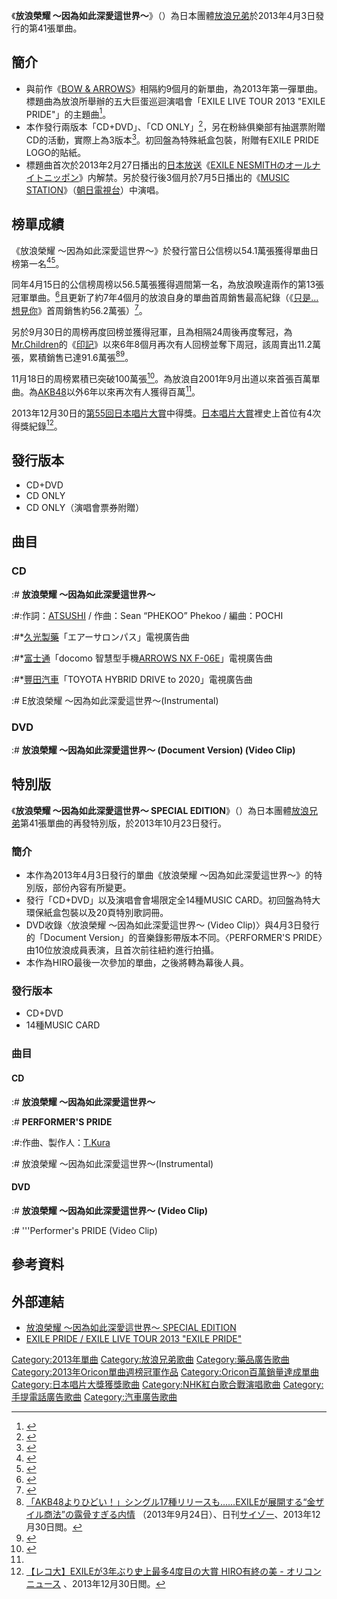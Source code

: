 {{Infobox Single
| Name           = 放浪榮耀 ～因為如此深愛這世界～
| Artist         = [[EXILE|EXILE]]
| Album          = [[19_-Road_to_AMAZING_WORLD-|19 -Road to AMAZING WORLD-]]
| A-side         =
| B-side         =
| Released       = 2013年4月3日
| Format         = 
| Recorded       = 
| Genre          = [[J-POP|J-POP]]
| Length         =
| Label          = [[rhythm_zone|rhythm zone]]
| Writer         = 
| Producer       = 
| Certification  =*[[第55回日本唱片大賞|第55回日本唱片大賞]]得獎 
*三白金（[[日本唱片協會|日本唱片協會]]）<ref>[http://www.riaj.or.jp/data/others/gold/201305.html ゴールドディスク認定作品一覧 2013年5月] {{Wayback|url=http://www.riaj.or.jp/data/others/gold/201305.html |date=20131029190516 }} - 2013年7月2日閲覧。</ref>
*百萬（Oricon公信榜）
| Chart position = *週間第1名（合計2週、[[Oricon公信榜|Oricon公信榜]]）
*2013年3月度月間第2名（公信榜）<ref>[http://www.oricon.co.jp/rank/js/m/2013-03/ 2013年3月度のCDシングル月間ランキング] {{Wayback|url=http://www.oricon.co.jp/rank/js/m/2013-03/ |date=20130412065750 }} - ORICON STYLE（オリコン）. 2013年6月24日閲覧。</ref>
*2013年7月度月間第5名（Oricon公信榜）
*2013年9月度月間第2名（Oricon公信榜）
*2013年度上半期第5名（Oricon公信榜）
*2013年度第5名（Oricon公信榜）
| Last single    = [[BOW_&_ARROWS|BOW & ARROWS]]<br/>（2012年）
| This single    = '''放浪榮耀 ～因為如此深愛這世界～'''<br/>（2013年）
| Next single    = [[Flower_Song|Flower Song]]<br/>（2013年）
| Misc           = 
{{Extra chronology 2
| Artist      = [[EXILE_TRIBE|EXILE TRIBE]] 單曲
| Type        = Single
| Last single = [[24karats_TRIBE_OF_GOLD|24karats TRIBE OF GOLD]]<br />（2012年）
| This single = 
| Next single =
}}
}}
《'''放浪榮耀 ～因為如此深愛這世界～'''》（{{lang-ja|EXILE PRIDE 〜こんな世界を愛するため〜}}）為日本團體[[放浪兄弟|放浪兄弟]]於2013年4月3日發行的第41張單曲。

== 簡介 ==
*與前作《[[BOW_&_ARROWS|BOW & ARROWS]]》相隔約9個月的新單曲，為2013年第一彈單曲。標題曲為放浪所舉辦的五大巨蛋巡迴演唱會「EXILE LIVE TOUR 2013 "EXILE PRIDE"」的主題曲<ref>{{Cite web|title=EXILE LIVE TOUR 2013 “EXILE PRIDE” テーマソング『EXILE PRIDE 〜こんな世界を愛するため〜』4月3日発売決定!|work=EXILE Official Website|url=http://exile.jp/news/20130131.html|accessdate=2013-04-09|deadurl=yes|archiveurl=https://web.archive.org/web/20130328121755/http://exile.jp/news/20130131.html|archivedate=2013-03-28}}</ref>。
*本作發行兩版本「CD+DVD」、「CD ONLY」<ref>{{Cite web|title=DISCOGRAPHY|work=EXILE Official Website|url=http://exile.jp/discography/|accessdate=2013-04-09|archive-date=2013-04-11|archive-url=https://web.archive.org/web/20130411081415/http://exile.jp/discography/|dead-url=yes}}</ref>，另在粉絲俱樂部有抽選票附贈CD的活動，實際上為3版本<ref>{{Cite web|title=★今回のEX FAMILY先行抽選予約は『プレミアムパッケージチケット』!!★|work=ticket board|publisher=ボードウォーク|url=http://portal.tickebo.jp/pc/1301-exile1/note.html|accessdate=2013-04-09|archive-date=2013-04-12|archive-url=https://web.archive.org/web/20130412083725/http://portal.tickebo.jp/pc/1301-exile1/note.html|dead-url=yes}}</ref>。初回盤為特殊紙盒包裝，附贈有EXILE PRIDE LOGO的貼紙。
*標題曲首次於2013年2月27日播出的[[日本放送|日本放送]]《[[EXILE_NESMITHのオールナイトニッポン|EXILE NESMITHのオールナイトニッポン]]》内解禁。另於發行後3個月於7月5日播出的《[[MUSIC_STATION|MUSIC STATION]]》（[[朝日電視台|朝日電視台]]）中演唱。

== 榜單成績 ==
《放浪榮耀 ～因為如此深愛這世界～》於發行當日公信榜以54.1萬張獲得單曲日榜第一名<ref>{{Cite web|title=2013年04月02日のCDシングルデイリーランキング（2013年04月02日付）|work=ORICON STYLE|publisher=オリコン|url=http://www.oricon.co.jp/rank/js/d/2013-04-02/|archivedate=2013-04-03|archiveurl=https://web.archive.org/web/20130403105250/http://www.oricon.co.jp/rank/js/d/2013-04-02/|accessdate=2013-04-09|dead-url=no}}</ref><ref>{{Cite news|title=オリコンデイリーチャート、高橋みなみ1stシングル「Jane doe」は2位発進、EXILEが54万枚で圧巻の1位|author=井上香|newspaper=INTERNATIONAL BUSINESS TIMES|date=2013-04-04|url=http://jp.ibtimes.com/articles/42466/20130404/245279.htm|accessdate=2013-04-09|archive-date=2013-04-11|archive-url=https://web.archive.org/web/20130411072505/http://jp.ibtimes.com/articles/42466/20130404/245279.htm|dead-url=yes}}</ref>。

同年4月15日的公信榜周榜以56.5萬張獲得週間第一名，為放浪睽違兩作的第13張冠軍單曲。<ref>{{Cite news|title=【オリコン】EXILE、ライブイメージの先行アピールが奏功 初動50万枚突破の背景|newspaper=ORICON STYLE|publisher=オリコン|date=2013-04-13|url=http://www.oricon.co.jp/news/music/2023636/full/|accessdate=2013-04-15|archive-date=2013-06-26|archive-url=https://web.archive.org/web/20130626083552/http://www.oricon.co.jp/news/music/2023636/full/|dead-url=no}}</ref>且更新了約7年4個月的放浪自身的單曲首周銷售最高紀錄（《[[只是…想見你|只是…想見你]]》首周銷售約56.2萬張）<ref>{{Cite news|title=【オリコン】EXILE新曲が初の初週50万枚超え ATSUSHIソロDVDも同時首位|newspaper=ORICON STYLE|publisher=オリコン|date=2013-04-09|url=http://www.oricon.co.jp/news/rankmusic/2023464/full/|accessdate=2013-04-09|archive-date=2013-04-12|archive-url=https://web.archive.org/web/20130412070626/http://www.oricon.co.jp/news/rankmusic/2023464/full|dead-url=no}}</ref>。

另於9月30日的周榜再度回榜並獲得冠軍，且為相隔24周後再度奪冠，為[[Mr.Children|Mr.Children]]的《[[印記_(Mr.Children單曲)|印記]]》以來6年8個月再次有人回榜並奪下周冠，該周賣出11.2萬張，累積銷售已達91.6萬張<ref>[http://www.cyzo.com/2013/09/post_14593.html 「AKB48よりひどい！」シングル17種リリースも……EXILEが展開する“金ザイル商法”の露骨すぎる内情] {{Wayback|url=http://www.cyzo.com/2013/09/post_14593.html |date=20131127185110 }}（2013年9月24日）、日刊[[サイゾー|サイゾー]]、2013年12月30日閲。</ref><ref>{{Cite news|title=【オリコン】EXILE、歴代2位の24週ぶり首位 シングル返り咲き1位は6年ぶり|work=ORICON STYLE|publisher=オリコン|date=2013-09-24|url=http://www.oricon.co.jp/news/2028946/full/|accessdate=2013-09-24|archive-date=2013-11-19|archive-url=https://web.archive.org/web/20131119061922/http://www.oricon.co.jp/news/2028946/full/|dead-url=no}}</ref>。

11月18日的周榜累積已突破100萬張<ref name=oricon20131113>{{Cite web|title=【オリコン】EXILE、HIROラスト曲で初ミリオン|work=ORICON STYLE|publisher=オリコン|date=2013-11-13|url=http://www.oricon.co.jp/news/2030791/full/|accessdate=2013-11-27|archive-date=2013-12-07|archive-url=https://web.archive.org/web/20131207194944/http://www.oricon.co.jp/news/2030791/full/|dead-url=no}}</ref>。為放浪自2001年9月出道以來首張百萬單曲。為[[AKB48|AKB48]]以外6年以來再次有人獲得百萬<ref name=oricon20131113 />。

2013年12月30日的[[第55回日本唱片大賞|第55回日本唱片大賞]]中得獎。[[日本唱片大賞|日本唱片大賞]]裡史上首位有4次得獎紀錄<ref>[http://www.oricon.co.jp/news/2032590/full/ 【レコ大】EXILEが3年ぶり史上最多4度目の大賞 HIRO有終の美 - オリコンニュース] {{Wayback|url=http://www.oricon.co.jp/news/2032590/full/ |date=20140105032722 }}、2013年12月30日閲。</ref>。

== 發行版本==
*CD+DVD
*CD ONLY
*CD ONLY（演唱會票券附贈）

== 曲目 ==
===CD===
:# '''放浪榮耀 ～因為如此深愛這世界～'''
:#:作詞：[[ATSUSHI_(歌手)|ATSUSHI]] / 作曲：Sean “PHEKOO” Phekoo / 編曲：POCHI
:#*[[久光製藥|久光製藥]]「エアーサロンパス」電視廣告曲
:#*[[富士通|富士通]]「docomo 智慧型手機[[F-06E|ARROWS NX F-06E]]」電視廣告曲
:#*[[豐田汽車|豐田汽車]]「TOYOTA HYBRID DRIVE to 2020」電視廣告曲
:# E放浪榮耀 ～因為如此深愛這世界～(Instrumental)
===DVD===
:# '''放浪榮耀 ～因為如此深愛這世界～ (Document Version) (Video Clip)'''

== 特別版 ==
{{Infobox Single
| Name           = 放浪榮耀 ～因為如此深愛這世界～ SPECIAL EDITION
| Artist         = [[EXILE|EXILE]]
| Album          =
| A-side         =
| B-side         = PERFORMER'S PRIDE
| Released       = 2013年10月23日
| Format         = 
| Recorded       = 
| Genre          = [[J-POP|J-POP]]
| Length         =
| Label          = [[rhythm_zone|rhythm zone]]
| Writer         = 
| Producer       = 
| Certification  =
| Chart position =
| Last single    = [[No_Limit|No Limit]]<br />（2013年）
| This single    = '''放浪榮耀 ～因為如此深愛這世界～ SPECIAL EDITION'''<br />（2013年） 
| Next single    =
}}
《'''放浪榮耀 ～因為如此深愛這世界～ SPECIAL EDITION'''》（{{lang-ja|EXILE PRIDE 〜こんな世界を愛するため〜 スペシャル・エディション}}）為日本團體[[放浪兄弟|放浪兄弟]]第41張單曲的再發特別版，於2013年10月23日發行。

=== 簡介 ===
*本作為2013年4月3日發行的單曲《放浪榮耀 ～因為如此深愛這世界～》的特別版，部份內容有所變更。
*發行「CD+DVD」以及演唱會會場限定全14種MUSIC CARD。初回盤為特大環保紙盒包裝以及20頁特別歌詞冊。
*DVD收錄〈放浪榮耀 ～因為如此深愛這世界～ (Video Clip)〉與4月3日發行的「Document Version」的音樂錄影帶版本不同。〈PERFORMER'S PRIDE〉由10位放浪成員表演，且首次前往紐約進行拍攝。
*本作為HIRO最後一次參加的單曲，之後將轉為幕後人員。

===發行版本===
*CD+DVD
*14種MUSIC CARD

=== 曲目 ===
====CD====
:# '''放浪榮耀 ～因為如此深愛這世界～'''
:# '''PERFORMER'S PRIDE'''
:#:作曲、製作人：[[T.Kura|T.Kura]]
:# 放浪榮耀 ～因為如此深愛這世界～(Instrumental)
:
====DVD====
:# '''放浪榮耀 ～因為如此深愛這世界～ (Video Clip)'''
:# '''Performer's PRIDE (Video Clip)

== 參考資料 ==
{{Reflist|2}}

== 外部連結 ==
*[https://web.archive.org/web/20140125224902/http://exile.jp/pride_sp/ 放浪榮耀 ～因為如此深愛這世界～ SPECIAL EDITION]
*[https://web.archive.org/web/20140119225515/http://exile.jp/pride_live/ EXILE PRIDE / EXILE LIVE TOUR 2013 "EXILE PRIDE"]

{{EXILE}}
{{Oricon單曲週榜冠軍 (2013年)|2013年4月15日、9月30日，共2週}}
{{日本唱片大獎受獎|2013年}}

{{DEFAULTSORT:EXILE PRIDE ~Konna Sekai wo Aisuru Tame~}}
[[Category:2013年單曲|Category:2013年單曲]]
[[Category:放浪兄弟歌曲|Category:放浪兄弟歌曲]]
[[Category:藥品廣告歌曲|Category:藥品廣告歌曲]]
[[Category:2013年Oricon單曲週榜冠軍作品|Category:2013年Oricon單曲週榜冠軍作品]]
[[Category:Oricon百萬銷量達成單曲|Category:Oricon百萬銷量達成單曲]]
[[Category:日本唱片大獎獲獎歌曲|Category:日本唱片大獎獲獎歌曲]]
[[Category:NHK紅白歌合戰演唱歌曲|Category:NHK紅白歌合戰演唱歌曲]]
[[Category:手提電話廣告歌曲|Category:手提電話廣告歌曲]]
[[Category:汽車廣告歌曲|Category:汽車廣告歌曲]]